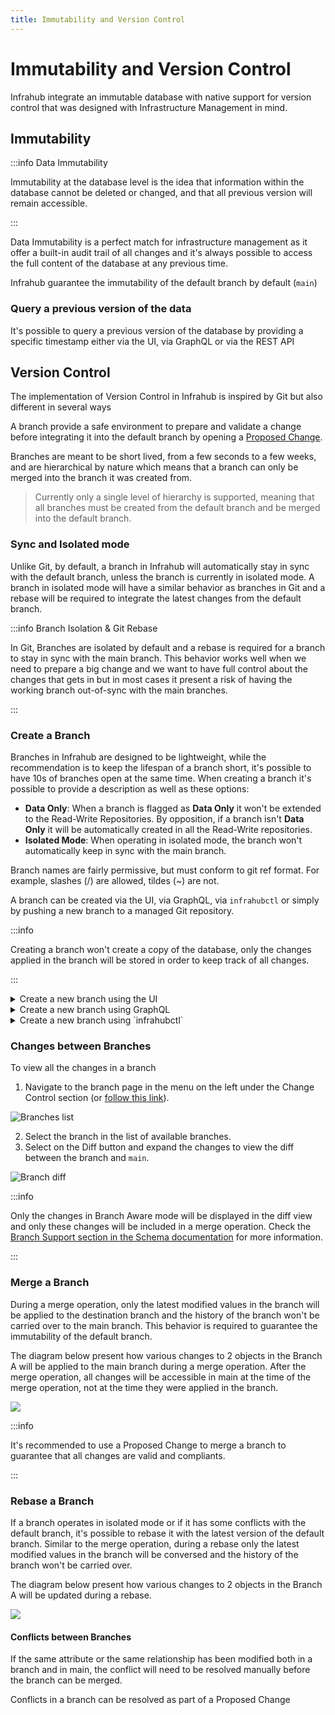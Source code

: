 ```yaml
---
title: Immutability and Version Control
---
```


# Immutability and Version Control

Infrahub integrate an immutable database with native support for version control that was designed with Infrastructure Management in mind.

## Immutability

:::info Data Immutability

Immutability at the database level is the idea that information within the database cannot be deleted or changed,
and that all previous version will remain accessible.

:::

Data Immutability is a perfect match for infrastructure management as it offer a built-in audit trail of all changes
and it's always possible to access the full content of the database at any previous time.

Infrahub guarantee the immutability of the default branch by default (`main`)

### Query a previous version of the data

It's possible to query a previous version of the database by providing a specific timestamp either via the UI, via GraphQL or via the REST API

## Version Control

The implementation of Version Control in Infrahub is inspired by Git but also different in several ways

A branch provide a safe environment to prepare and validate a change before integrating it into the default branch by opening a [Proposed Change](/topics/proposed-change).

Branches are meant to be short lived, from a few seconds to a few weeks, and are hierarchical by nature which means that a branch can only be merged into the branch it was created from.

> Currently only a single level of hierarchy is supported, meaning that all branches must be created from the default branch and be merged into the default branch.

### Sync and Isolated mode

Unlike Git, by default, a branch in Infrahub will automatically stay in sync with the default branch, unless the branch is currently in isolated mode.
A branch in isolated mode will have a similar behavior as branches in Git and a rebase will be required to integrate the latest changes from the default branch.

:::info Branch Isolation & Git Rebase

In Git, Branches are isolated by default and a rebase is required for a branch to stay in sync with the main branch.
This behavior works well when we need to prepare a big change and we want to have full control about the changes that gets in but in most cases
it present a risk of having the working branch out-of-sync with the main branches.

:::

### Create a Branch

Branches in Infrahub are designed to be lightweight, while the recommendation is to keep the lifespan of a branch short, it's possible to have 10s of branches open at the same time.
When creating a branch it's possible to provide a description as well as these options:

- **Data Only**: When a branch is flagged as **Data Only** it won't be extended to the Read-Write Repositories. By opposition, if a branch isn't **Data Only** it will be automatically created in all the Read-Write repositories.
- **Isolated Mode**: When operating in isolated mode, the branch won't automatically keep in sync with the main branch.

Branch names are fairly permissive, but must conform to git ref format. For example, slashes (/) are allowed, tildes (~) are not.

A branch can be created via the UI, via GraphQL, via `infrahubctl` or simply by pushing a new branch to a managed Git repository.

:::info

Creating a branch won't create a copy of the database, only the changes applied in the branch will be stored in order to keep track of all changes.

:::

<details>
  <summary>Create a new branch using the UI</summary>

  You can create a new branch in the frontend by using the button with a `+ sign` in the top right corner, next to the name of the current branch, i.e., `main`.

  ![](../media/tutorial_1_branch_creation.png)

</details>

<details>
  <summary>Create a new branch using GraphQL</summary>

  Use the GraphQL mutation below to create a new branch named `cr1234`

  ```graphql
  mutation {
    BranchCreate(data: { name: "cr1234", sync_with_git: true}) {
      ok
      object {
        id
        name
      }
    }
  }
  ```

</details>

<details>
  <summary>Create a new branch using `infrahubctl`</summary>

  Use the command below to create a new branch named `cr1234`

  ```bash
  infrahubctl branch create cr1234
  ```

</details>

### Changes between Branches

To view all the changes in a branch

1. Navigate to the branch page in the menu on the left under the Change Control section (or [follow this link](http://localhost:8000/branches/)).

![Branches list](../media/tutorial_1_branch_list.png)

2. Select the branch in the list of available branches.
3. Select on the Diff button and expand the changes to view the diff between the branch and `main`.

![Branch diff](../media/tutorial_1_branch_diff.png)

:::info

Only the changes in Branch Aware mode will be displayed in the diff view and only these changes will be included in a merge operation.
Check the [Branch Support section in the Schema documentation](/topics/schema#branch-support) for more information.

:::

### Merge a Branch

During a merge operation, only the latest modified values in the branch will be applied to the destination branch and the history of the branch won't be carried over to the main branch.
This behavior is required to guarantee the immutability of the default branch.

The diagram below present how various changes to 2 objects in the Branch A will be applied to the main branch during a merge operation.
After the merge operation, all changes will be accessible in main at the time of the merge operation, not at the time they were applied in the branch.

![](../media/branch_merge.excalidraw.svg)

:::info

It's recommended to use a Proposed Change to merge a branch to guarantee that all changes are valid and compliants.

:::

### Rebase a Branch

If a branch operates in isolated mode or if it has some conflicts with the default branch, it's possible to rebase it with the latest version of the default branch.
Similar to the merge operation, during a rebase only the latest modified values in the branch will be conversed and the history of the branch won't be carried over.

The diagram below present how various changes to 2 objects in the Branch A will be updated during a rebase.

![](../media/branch_rebase_no_conflict.excalidraw.svg)

#### Conflicts between Branches

If the same attribute or the same relationship has been modified both in a branch and in main, the conflict will need to be resolved manually before the branch can be merged.

Conflicts in a branch can be resolved as part of a Proposed Change
